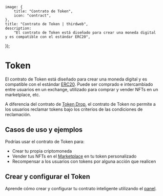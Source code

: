 
	image: {
		title: "Contrato de Token",
		icon: "contract",
	},
	title: "Contrato de Token | thirdweb",
	description:
		"El contrato de Token está diseñado para crear una moneda digital y es compatible con el estándar ERC20",
});

# Token

El contrato de Token está diseñado para crear una moneda digital y es compatible con el estándar [ERC20](https://eips.ethereum.org/EIPS/eip-20).
Puede ser comprado e intercambiado entre usuarios en un exchange, utilizado para comprar y vender NFTs en un marketplace, etc.

A diferencia del contrato de [Token Drop](/contracts/explore/pre-built-contracts/token-drop), el contrato de Token no permite a los usuarios reclamar tokens bajo los
criterios de las condiciones de reclamación.

## Casos de uso y ejemplos

Podrías usar el contrato de Token para:

- Crear tu propia criptomoneda
- Vender tus NFTs en el [Marketplace](/contracts/explore/pre-built-contracts/marketplace) en tu token personalizado
- Recompensar a los usuarios con tokens por alguna acción que realicen

## Crear y configurar el Token

Aprende cómo crear y configurar tu contrato inteligente utilizando el [panel](https://thirdweb.com/team).
